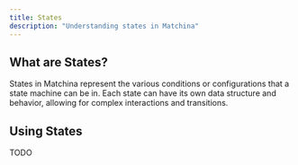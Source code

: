 ```yaml
---
title: States
description: "Understanding states in Matchina"
---
```




## What are States?

States in Matchina represent the various conditions or configurations that a state machine can be in. Each state can have its own data structure and behavior, allowing for complex interactions and transitions.

## Using States

TODO
